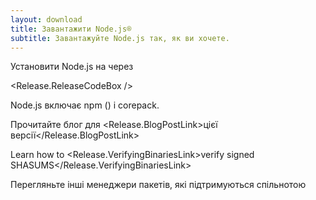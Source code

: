 ```yaml
---
layout: download
title: Завантажити Node.js®
subtitle: Завантажуйте Node.js так, як ви хочете.
---
```


<section>
Установити Node.js <Release.VersionDropdown /> на  <Release.OperatingSystemDropdown /> через <Release.PlatformDropdown />

<Release.ReleaseCodeBox />
</section>

<section>
Node.js включає <LinkWithArrow href="https://npmjs.com">npm</LinkWithArrow> (<Release.NpmVersion />) і corepack.

Прочитайте блог для <Release.BlogPostLink>цієї версії</Release.BlogPostLink>

Learn how to <Release.VerifyingBinariesLink>verify signed SHASUMS</Release.VerifyingBinariesLink>

Перегляньте інші <LinkWithArrow href="/download/package-manager/all">менеджери пакетів</LinkWithArrow>, які підтримуються спільнотою

</section>
